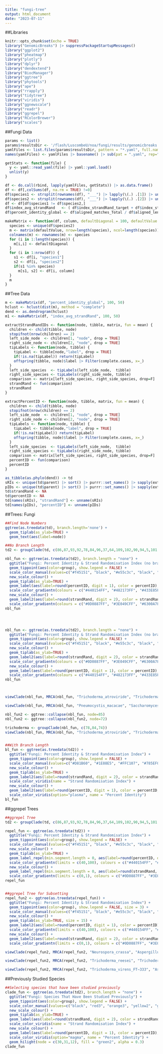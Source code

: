 ```yaml
---
title: "fungi-tree"
output: html_document
date: "2023-07-11"
---
```



##Libraries
```r
knitr::opts_chunk$set(echo = TRUE)
library("GenomicBreaks") |> suppressPackageStartupMessages()
library("ggplot2")
library("pheatmap")
library("plotly")
library("dplyr")
library("dendextend")
library("BiocManager")
library("ggtree")
library("phytools")
library("ape")
library("rrapply")
library("tidytree")
library("viridis")
library("ggnewscale")
library("readr")
library("ggrepel")
library("RColorBrewer")
library("scales")
```


##Fungi Data
```r
params <- list()
params$resultsDir <- '/flash/LuscombeU/noa/fungi/results/genomicbreaks'
yamlFiles <- list.files(params$resultsDir, pattern = "*.yaml", full.names = TRUE)
names(yamlFiles) <- yamlFiles |> basename() |> sub(pat = ".yaml", rep="")

getStats <- function(file) {
  y <- yaml::read_yaml(file) |> yaml::yaml.load()
  unlist(y)
}

df <- do.call(rbind, lapply(yamlFiles, getStats)) |> as.data.frame()
df <- df[,colSums(df, na.rm = TRUE) !=0]
df$species1 <- strsplit(rownames(df), "___") |> lapply(\(.) .[1]) |> unlist()
df$species2 <- strsplit(rownames(df), "___") |> lapply(\(.) .[2]) |> unlist()
df <- df[df$species1 != df$species2,]
df$index_avg_strandRand   <- ( df$index_strandRand_target + df$index_strandRand_query ) / 2
df$percent_identity_global <- df$aligned_matches_Total / df$aligned_length_Total * 100

makeMatrix <- function(df, column, defaultDiagonal = 100, defaultValue = NA) {
  species <- unique(df$species2)
  m <- matrix(defaultValue, nrow=length(species), ncol=length(species))
  colnames(m) <- rownames(m) <- species
  for (i in 1:length(species)) {
    m[i,i] <- defaultDiagonal
  }
  for (i in 1:nrow(df)) {
    s1 <- df[i, "species1"]
    s2 <- df[i, "species2"]
    if(s1 %in% species)
      m[s1, s2] <- df[i, column]
  }
  m
}
```


##Tree Data
```r
m <- makeMatrix(df, "percent_identity_global", 100, 50)
hclust <- hclust(dist(m), method = "complete")
dend <- as.dendrogram(hclust)
m1 <- makeMatrix(df, "index_avg_strandRand", 100, 50)

extractStrandRandIDs <- function(node, tibble, matrix, fun = mean) {
  children <- child(tibble, node)
  stopifnot(nrow(children) == 2)
  left_side_node  <- children[1, "node", drop = TRUE]
  right_side_node <- children[2, "node", drop = TRUE]
  tipLabels <- function(node, tibble) {
    tipLabel <- tibble[node,"label", drop = TRUE]
    if(!is.na(tipLabel)) return(tipLabel)
    offspring(tibble, node)$label |> Filter(complete.cases, x=_)
  }
  left_side_species  <- tipLabels(left_side_node,  tibble)
  right_side_species <- tipLabels(right_side_node, tibble)
  comparison <- matrix[left_side_species, right_side_species, drop=F]
  strandRand <- fun(comparison)
  strandRand
}

extractPercentID <- function(node, tibble, matrix, fun = mean) {
  children <- child(tibble, node)
  stopifnot(nrow(children) == 2)
  left_side_node  <- children[1, "node", drop = TRUE]
  right_side_node <- children[2, "node", drop = TRUE]
  tipLabels <- function(node, tibble) {
    tipLabel <- tibble[node,"label", drop = TRUE]
    if(!is.na(tipLabel)) return(tipLabel)
    offspring(tibble, node)$label |> Filter(complete.cases, x=_)
  }
  left_side_species  <- tipLabels(left_side_node,  tibble)
  right_side_species <- tipLabels(right_side_node, tibble)
  comparison <- matrix[left_side_species, right_side_species, drop=F]
  percentID <- fun(comparison)
  percentID
}

as_tibble(as.phylo(dend)) -> td
sRIs <- unique(td$parent) |> sort() |> purrr::set_names() |> sapply(extractStrandRandIDs, td, m1)
pIDs <- unique(td$parent) |> sort() |> purrr::set_names() |> sapply(extractPercentID, td, m)
td$strandRand <- NA
td$percentID <- NA
td[names(sRIs), "strandRand"] <- unname(sRIs)
td[names(pIDs), "percentID"] <- unname(pIDs)
```


##Trees: Fungi
```r
##Find Node Numbers
ggtree(as.treedata(td), branch.length='none') + 
  geom_tiplab(as_ylab=TRUE) + 
  geom_text(aes(label=node))

##No Branch Length
td2 <- groupClade(td, c(86,87,93,92,78,84,96,37,64,109,102,90,94,5,101,74,76,82,100,111,114,115))

nbl_fun <- ggtree(as.treedata(td2), branch.length = "none") +
  ggtitle("Fungi: Percent Identity & Strand Randomisation Index (no branch length)") +
  geom_tippoint(aes(color=group), show.legend = FALSE) +
  scale_color_manual(values=c("#f45151", "black", "#e55c3c", "black", "#d36629", "#d36629", "#c06e1a", "black", "black", "black", "black", "#98790d", "#857c15", "black", "#727e21", "#5f7e2d", "#4d7d3a", "#3c7c47", "black", "black", "#2b7a53", "#1b775d", "#0c7466", "#0a706c")) +
  new_scale_colour() +
  geom_tiplab(as_ylab=TRUE) +
  geom_label(aes(label=round(percentID, digit = 1), color = percentID), label.size = 0.25, size = 2, na.rm = TRUE, label.padding = unit(0.15, "lines"), nudge_y = -0.5) +
  scale_color_gradientn(colours = c("#440154FF", "#482173FF", "#433E85FF", "#38598CFF", "#2D708EFF", "#25858EFF", "#1E9B8AFF", "#2BB07FFF", "#51C56AFF", "#85D54AFF", "#C2DF23FF"), name = "Percent Identity") +
  new_scale_colour() +
  geom_label2(aes(label=round(strandRand, digit = 2), color = strandRand, subset = !is.na(as.numeric(strandRand)) & as.numeric(strandRand) < 1.01), label.size = 0.25, size = 2, na.rm = TRUE, label.padding = unit(0.15, "lines"), nudge_y = 0.5) +
  scale_color_gradientn(colours = c("#0D0887FF", "#3E049CFF", "#6300A7FF", "#8707A6FF", "#A62098FF", "#C03A83FF", "#D5546EFF", "#F58C46FF"), name = "Strand Randomisation Index")
nbl_fun




nbl_fun <- ggtree(as.treedata(td2), branch.length = "none") +
  ggtitle("Fungi: Percent Identity & Strand Randomisation Index (no branch length)") +
  geom_tippoint(aes(color=group), show.legend = FALSE) +
  scale_color_manual(values=c("#f45151", "black", "#e55c3c", "black", "#d36629", "#d36629", "#c06e1a", "black", "black", "black", "black", "#98790d", "#857c15", "black", "#727e21", "#5f7e2d", "#4d7d3a", "#3c7c47", "black", "black", "#2b7a53", "#1b775d", "#0c7466", "#0a706c")) +
  new_scale_colour() +
  geom_tiplab(as_ylab=TRUE) +
  geom_label2(aes(label=round(strandRand, digit = 2), color = strandRand, subset = !is.na(as.numeric(strandRand)) & as.numeric(strandRand) < 1.01), label.size = 0.25, size = 2, na.rm = TRUE, label.padding = unit(0.15, "lines"), nudge_y = 0.5) +
  scale_color_gradientn(colours = c("#0D0887FF", "#3E049CFF", "#6300A7FF", "#8707A6FF", "#A62098FF", "#C03A83FF", "#D5546EFF", "#F58C46FF"), name = "Strand Randomisation Index") +
  new_scale_colour() +
  geom_label(aes(label=round(percentID, digit = 1), color = percentID), label.size = 0.25, size = 2, na.rm = TRUE, label.padding = unit(0.15, "lines"), nudge_y = -0.5) +
  scale_color_gradientn(colours = c("#440154FF", "#482173FF", "#433E85FF", "#38598CFF", "#2D708EFF", "#25858EFF", "#1E9B8AFF", "#2BB07FFF", "#51C56AFF", "#85D54AFF", "#C2DF23FF"), name = "Percent Identity")
nbl_fun



viewClade(nbl_fun, MRCA(nbl_fun, "Trichoderma_atroviride", "Trichoderma_pseudokoningii"))

viewClade(nbl_fun, MRCA(nbl_fun, "Pneumocystis_macacae", "Saccharomyces_cerevisiae"))

nbl_fun2 <- ggtree::collapse(nbl_fun, node=85)
nbl_fun2 <- ggtree::collapse(nbl_fun2, node=72)

trichoderma <- groupClade(nbl_fun, c(78,84,74))
viewClade(nbl_fun, MRCA(nbl_fun, "Trichoderma_atroviride", "Trichoderma_reesei"))


##With Branch Length
bl_fun <- ggtree(as.treedata(td2)) +
  ggtitle("Fungi: Percent Identity & Strand Randomisation Index") +
  geom_tippoint(aes(color=group), show.legend = FALSE) +
  scale_color_manual(values=c("#D81B60", "#1E88E5", "#FFC107", "#785EF0")) +
  new_scale_colour() +
  geom_tiplab(as_ylab=TRUE) +
  geom_label2(aes(label=round(strandRand, digit = 2), color = strandRand, subset = !is.na(as.numeric(strandRand)) & as.numeric(strandRand) < 1.01), label.size = 0.25, size = 2, na.rm = TRUE, label.padding = unit(0.15, "lines"), nudge_y = 0.5) +
  scale_color_viridis(name = "Strand Randomisation Index") +
  new_scale_colour() +
  geom_label2(aes(label=round(percentID, digit = 1), color = percentID, subset = !is.na(as.numeric(percentID)) & as.numeric(percentID) != 55.0), label.size = 0.25, size = 2, na.rm = TRUE, label.padding = unit(0.15, "lines"), nudge_y = -0.5) +
  scale_color_viridis(option="plasma", name = "Percent Identity")
bl_fun
```



##ggrepel Trees
```r
##ggrepel Tree
td2 <- groupClade(td, c(86,87,93,92,78,84,96,37,64,109,102,90,94,5,101,74,76,82,100,111,114,115))

repel_fun <- ggtree(as.treedata(td2)) +
  ggtitle("Fungi: Percent Identity & Strand Randomisation Index") +
  geom_tippoint(aes(color=group), show.legend = FALSE) +
  scale_color_manual(values=c("#f45151", "black", "#e55c3c", "black", "#d36629", "#d36629", "#c06e1a", "black", "black", "black", "black", "#b7931f", "#a79c28", "black", "#96a437", "#85ab48", "#73b15b", "#61b66f", "black", "black", "#4dba83", "#38bd97", "#21c0aa", "#0cc2bc")) +
  new_scale_colour() +
  geom_tiplab(as_ylab=TRUE) +
  geom_label_repel(min.segment.length = 0, aes(label=round(percentID, digit = 1), color = percentID), label.size = 0.25, size = 2, na.rm = TRUE, label.padding = unit(0.15, "lines"), nudge_y = -0.5) +
  scale_color_gradientn(limits = c(40,100), colours = c("#440154FF", "#482173FF", "#433E85FF", "#38598CFF", "#2D708EFF", "#25858EFF", "#1E9B8AFF", "#2BB07FFF", "#51C56AFF", "#85D54AFF", "#C2DF23FF"), name = "Percent Identity") +
  new_scale_colour() +
  geom_label_repel(min.segment.length = 0, aes(label=round(strandRand, digit = 2), color = strandRand), label.size = 0.25, size = 2, na.rm = TRUE, label.padding = unit(0.15, "lines"), nudge_y = 0.5) +
  scale_color_gradientn(limits = c(0,1), colours = c("#0D0887FF", "#3E049CFF", "#6300A7FF", "#8707A6FF", "#A62098FF", "#C03A83FF", "#D5546EFF", "#F58C46FF"), name = "Strand Randomisation Index")
repel_fun


##ggrepel Tree for Subsetting
repel_fun2 <- ggtree(as.treedata(repel_fun)) +
  ggtitle("Fungi: Percent Identity & Strand Randomisation Index") +
  geom_tippoint(aes(color=group), show.legend = FALSE, size = 3) +
  scale_color_manual(values=c("#f45151", "black", "#e55c3c", "black", "#d36629", "#d36629", "#c06e1a", "black", "black", "black", "black", "#b7931f", "#a79c28", "black", "#96a437", "#85ab48", "#73b15b", "#61b66f", "black", "black", "#4dba83", "#38bd97", "#21c0aa", "#0cc2bc")) +
  new_scale_colour() +
  geom_tiplab(as_ylab=TRUE, size = 15) +
  geom_label2(aes(label=round(percentID, digit = 1), color = percentID), label.size = 0.25, size = 4, na.rm = TRUE, label.padding = unit(0.15, "lines"), nudge_y = -0.2) +
  scale_color_gradientn(limits = c(40,100), colours = c("#440154FF", "#482173FF", "#433E85FF", "#38598CFF", "#2D708EFF", "#25858EFF", "#1E9B8AFF", "#2BB07FFF", "#51C56AFF", "#85D54AFF", "#C2DF23FF"), name = "Percent Identity") +
  new_scale_colour() +
  geom_label2(aes(label=round(strandRand, digit = 2), color = strandRand, subset = !is.na(as.numeric(strandRand)) & as.numeric(strandRand) < 1.01), label.size = 0.25, size = 4, na.rm = TRUE, label.padding = unit(0.15, "lines"), nudge_y = 0.2) +
  scale_color_gradientn(limits = c(0,1), colours = c("#0D0887FF", "#3E049CFF", "#6300A7FF", "#8707A6FF", "#A62098FF", "#C03A83FF", "#D5546EFF", "#F58C46FF"), name = "Strand Randomisation Index")

viewClade(repel_fun2, MRCA(repel_fun2, "Neurospora_crassa", "Aspergillus_niger_CBS_554.65"))

viewClade(repel_fun2, MRCA(repel_fun2, "Trichoderma_reesei", "Trichoderma_atroviride"))

viewClade(repel_fun2, MRCA(repel_fun2, "Trichoderma_virens_FT−333", "Aspergillus_niger_CBS_554.65"))

```


##Previously Studied Species
```r
##Selecting species that have been studied previously
clade_fun <- ggtree(as.treedata(td2), branch.length = "none") +
  ggtitle("Fungi: Species That Have Been Studied Previously") +
  geom_tippoint(aes(color=group), show.legend = FALSE) +
  scale_color_manual(values=c("black", "red3", "orange3", "yellow2", "green3", "blue3","purple3", "maroon3", "pink3")) +
  new_scale_colour() +
  geom_tiplab(as_ylab=TRUE) +
  geom_label(aes(label=round(strandRand, digit = 2), color = strandRand), label.size = 0.25, size = 2, na.rm = TRUE, label.padding = unit(0.15, "lines"), nudge_y = 0.5) +
  scale_color_viridis(name = "Strand Randomisation Index") +
  new_scale_colour() +
  geom_label(aes(label=round(percentID, digit = 1), color = percentID), label.size = 0.25, size = 2, na.rm = TRUE, label.padding = unit(0.15, "lines"), nudge_y = -0.5) +
  scale_color_viridis(option="magma", name = "Percent Identity") +
  geom_hilight(node = c(30,31,12), fill = "green2", alpha = 0.3)
clade_fun

```

